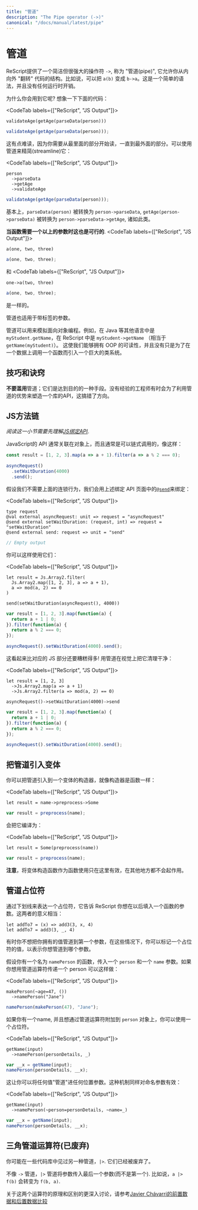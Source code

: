 ```yaml
---
title: "管道"
description: "The Pipe operator (->)"
canonical: "/docs/manual/latest/pipe"
---
```



<!--
# Pipe
-->

# 管道

<!--
ReScript provides a tiny but surprisingly useful operator `->`, called the "pipe", that allows you to "flip" your code inside-out. `a(b)` becomes `b->a`. It's a simple piece of syntax that doesn't have any runtime cost.
-->

ReScript提供了一个简洁但很强大的操作符 `->`, 称为 "管道(pipe)", 它允许你从内向外 "翻转" 代码的结构。比如说，可以把 `a(b)` 变成 `b->a`。这是一个简单的语法，并且没有任何运行时开销。

<!--
Why would you use it? Imagine you have the following:
-->
为什么你会用到它呢? 想象一下下面的代码：

<CodeTab labels={["ReScript", "JS Output"]}>

```res
validateAge(getAge(parseData(person)))
```
```js
validateAge(getAge(parseData(person)));
```

</CodeTab>

<!--
This is slightly hard to read, since you need to read the code from the innermost part, to the outer parts. Use pipe to streamline it:
-->

这有点难读，因为你需要从最里面的部分开始读，一直到最外面的部分。可以使用管道来精简(streamline)它：

<CodeTab labels={["ReScript", "JS Output"]}>

```res
person
  ->parseData
  ->getAge
  ->validateAge
```
```js
validateAge(getAge(parseData(person)));
```

</CodeTab>

<!--
Basically, `parseData(person)` is transformed into `person->parseData`, and `getAge(person->parseData)` is transformed into `person->parseData->getAge`, etc.
-->

基本上，`parseData(person)` 被转换为 `person->parseData`, `getAge(person->parseData)` 被转换为 `person->parseData->getAge`, 诸如此类。

<!--
**This works when the function takes more than one argument too**.
-->

**当函数需要一个以上的参数时这也是可行的**.
<CodeTab labels={["ReScript", "JS Output"]}>

```res
a(one, two, three)
```
```js
a(one, two, three);
```

</CodeTab>

<!--
is the same as
-->

和
<CodeTab labels={["ReScript", "JS Output"]}>

```res
one->a(two, three)
```
```js
a(one, two, three);
```

</CodeTab>

是一样的。

<!--
This also works with labeled arguments.
-->

管道也适用于带标签的参数。

<!--
Pipes are used to emulate object-oriented programming. For example, `myStudent.getName` in other languages like Java would be `myStudent->getName` in ReScript (equivalent to `getName(myStudent)`). This allows us to have the readability of OOP without the downside of dragging in a huge class system just to call a function on a piece of data.
-->

管道可以用来模拟面向对象编程。例如，在 Java 等其他语言中是 `myStudent.getName`，在 ReScript 中是 `myStudent->getName` （相当于 `getName(myStudent)`）。 这使我们能够拥有 OOP 的可读性，并且没有只是为了在一个数据上调用一个函数而引入一个巨大的类系统。

<!-- 
## Tips & Tricks 
 -->
 
## 技巧和诀窍

<!--
Do **not** abuse pipes; they're a means to an end. Inexperienced engineers sometimes shape a library's API to take advantage of the pipe. This is backwards.
-->

**不要滥用**管道；它们是达到目的的一种手段。没有经验的工程师有时会为了利用管道的优势来塑造一个库的API，这搞错了方向。
<!--
## JS Method Chaining 
-->

## JS方法链

<!--
_This section requires understanding of [our binding API](bind-to-js-function.md#object-method)_.
-->

_阅读这一小节需要先理解[JS绑定API](bind-to-js-function.md#object-method)_.

<!--
JavaScript's APIs are often attached to objects, and are often chainable, like so:
-->

JavaScript的 API 通常关联在对象上，而且通常是可以链式调用的，像这样：

```js
const result = [1, 2, 3].map(a => a + 1).filter(a => a % 2 === 0);

asyncRequest()
  .setWaitDuration(4000)
  .send();
```

<!--
Assuming we don't need the chaining behavior above, we'd bind to each case this using [`@send`](/syntax-lookup#send-decorator) from the aforementioned binding API page:
-->

假设我们不需要上面的连锁行为，我们会用上述绑定 API 页面中的[`@send`](/syntax-lookup#send-decorator)来绑定：

<CodeTab labels={["ReScript", "JS Output"]}>

```res prelude
type request
@val external asyncRequest: unit => request = "asyncRequest"
@send external setWaitDuration: (request, int) => request = "setWaitDuration"
@send external send: request => unit = "send"
```
```js
// Empty output
```

</CodeTab>

<!--
You'd use them like this:
-->

你可以这样使用它们：

<CodeTab labels={["ReScript", "JS Output"]}>

```res example
let result = Js.Array2.filter(
  Js.Array2.map([1, 2, 3], a => a + 1),
  a => mod(a, 2) == 0
)

send(setWaitDuration(asyncRequest(), 4000))
```
```js
var result = [1, 2, 3].map(function(a) {
  return a + 1 | 0;
}).filter(function(a) {
  return a % 2 === 0;
});

asyncRequest().setWaitDuration(4000).send();
```

</CodeTab>

<!--
This looks much worse than the JS counterpart! Clean it up visually with pipe:
-->

这看起来比对应的 JS 部分还要糟糕得多! 用管道在视觉上把它清理干净：

<CodeTab labels={["ReScript", "JS Output"]}>

```res example
let result = [1, 2, 3]
  ->Js.Array2.map(a => a + 1)
  ->Js.Array2.filter(a => mod(a, 2) == 0)

asyncRequest()->setWaitDuration(4000)->send
```
```js
var result = [1, 2, 3].map(function(a) {
  return a + 1 | 0;
}).filter(function(a) {
  return a % 2 === 0;
});

asyncRequest().setWaitDuration(4000).send();
```

</CodeTab>

<!-- 
## Pipe Into Variants 
-->

## 把管道引入变体

<!--
You can pipe into a variant's constructor as if it was a function:
-->

你可以把管道引入到一个变体的构造器，就像构造器是函数一样：

<CodeTab labels={["ReScript", "JS Output"]}>

```res
let result = name->preprocess->Some
```
```js
var result = preprocess(name);
```

</CodeTab>

<!--
We turn this into:
-->

会把它编译为：

<CodeTab labels={["ReScript", "JS Output"]}>

```res
let result = Some(preprocess(name))
```
```js
var result = preprocess(name);
```

</CodeTab>

<!--
**Note** that using a variant constructor as a function wouldn't work anywhere else beside here.
-->

**注意**，将变体构造函数作为函数使用只在这里有效，在其他地方都不会起作用。

<!--
## Pipe Placeholders 
-->

## 管道占位符

<!--
A placeholder is written as an underscore and it tells ReScript that you want to fill in an argument of a function later. These two have equivalent meaning:
-->

通过下划线来表达一个占位符，它告诉 ReScript 你想在以后填入一个函数的参数。这两者的意义相当：

```res
let addTo7 = (x) => add3(3, x, 4)
let addTo7 = add3(3, _, 4)
```

<!--
Sometimes you don't want to pipe the value you have into the first position. In these cases you can mark a placeholder value to show which argument you would like to pipe into.
-->

有时你不想把你拥有的值管道到第一个参数，在这些情况下，你可以标记一个占位符的值，以表示你想管道到哪个参数。

<!--
Let's say you have a function `namePerson`, which takes a `person` then a `name` argument. If you are transforming a person then pipe will work as-is:
-->

假设你有一个名为 `namePerson` 的函数，传入一个 `person` 和一个 `name` 参数。如果你想用管道运算符传递一个 person 可以这样做：

<CodeTab labels={["ReScript", "JS Output"]}>

```res
makePerson(~age=47, ())
  ->namePerson("Jane")
```
```js
namePerson(makePerson(47), "Jane");
```

</CodeTab>

<!--
If you have a name that you want to apply to a person object, you can use a placeholder:
-->

如果你有一个name, 并且想通过管道运算符附加到 `person` 对象上，你可以使用一个占位符。

<CodeTab labels={["ReScript", "JS Output"]}>

```res
getName(input)
  ->namePerson(personDetails, _)
```
```js
var __x = getName(input);
namePerson(personDetails, __x);
```

</CodeTab>

<!--
This allows you to pipe into any positional argument. It also works for named arguments:
-->

这让你可以将任何值"管道"进任何位置参数。这种机制同样对命名参数有效：

<CodeTab labels={["ReScript", "JS Output"]}>

```res
getName(input)
  ->namePerson(~person=personDetails, ~name=_)
```
```js
var __x = getName(input);
namePerson(personDetails, __x);
```

</CodeTab>

<!--
## Triangle Pipe (Deprecated) 
-->

## 三角管道运算符(已废弃)

<!--
You might see usages of another pipe, `|>`, in some codebases. These are deprecated.
-->

你可能在一些代码库中见过另一种管道，`|>`. 它们已经被废弃了。

<!--
Unlike `->` pipe, the `|>` pipe puts the subject as the last (not first) argument of the function. `a |> f(b)` turns into `f(b, a)`.
-->

不像 `->` 管道，`|>` 管道将参数传入最后一个参数(而不是第一个). 比如说，`a |> f(b)` 会转变为 `f(b, a)`.

<!--
For a more thorough discussion on the rationale and differences between the two operators, please refer to the [Data-first and Data-last comparison by Javier Chávarri](https://www.javierchavarri.com/data-first-and-data-last-a-comparison/)
-->

关于这两个运算符的原理和区别的更深入讨论，请参考[Javier Chávarri的前置数据和后置数据比较](https://www.javierchavarri.com/data-first-and-data-last-a-comparison/)
